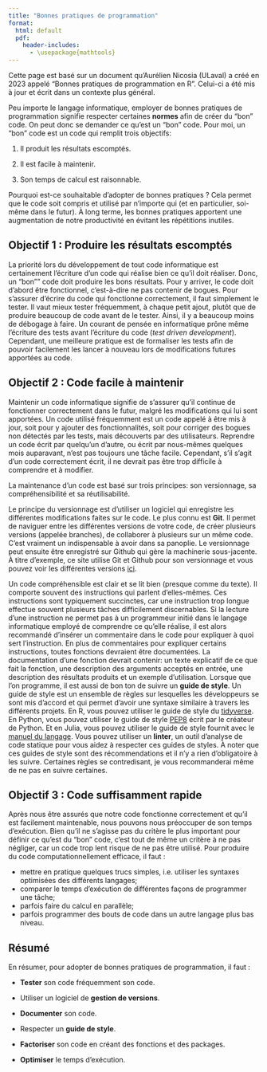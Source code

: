 ```yaml
--- 
title: "Bonnes pratiques de programmation"
format: 
  html: default
  pdf:
    header-includes:
      - \usepackage{mathtools} 
--- 
```


Cette page est basé sur un document qu'Aurélien Nicosia (ULaval) a créé en 2023 appelé "Bonnes pratiques de programmation en R". Celui-ci a été mis à jour et écrit dans un contexte plus général. 

Peu importe le langage informatique, employer de bonnes pratiques de programmation signifie respecter certaines **normes** afin de créer du "bon" code. On peut donc se demander ce qu'est un "bon" code. Pour moi, un "bon" code est un code qui remplit trois objectifs:

1. Il produit les résultats escomptés.

2. Il est facile à maintenir.

3. Son temps de calcul est raisonnable.

Pourquoi est-ce souhaitable d'adopter de bonnes pratiques ? Cela permet que le code soit compris et utilisé par n'importe qui (et en particulier, soi-même dans le futur). À long terme, les bonnes pratiques apportent une augmentation de notre productivité en évitant les répétitions inutiles.

## Objectif 1 : Produire les résultats escomptés

La priorité lors du développement de tout code informatique est certainement l’écriture d’un code qui réalise bien ce qu’il doit réaliser. Donc, un "bon"" code doit produire les bons résultats. Pour y arriver, le code doit d’abord être fonctionnel, c’est-à-dire ne pas contenir de bogues. Pour s’assurer d’écrire du code qui fonctionne correctement, il faut simplement le tester. Il vaut mieux tester fréquemment, à chaque petit ajout, plutôt que de produire beaucoup de code avant de le tester. Ainsi, il y a beaucoup moins de débogage à faire. Un courant de pensée en informatique prône même l’écriture des tests avant l’écriture du code (*test driven development*). Cependant, une meilleure pratique est de formaliser les tests afin de pouvoir facilement les lancer à nouveau lors de modifications futures apportées au code.

## Objectif 2 : Code facile à maintenir 

Maintenir un code informatique signifie de s’assurer qu’il continue de fonctionner correctement dans le futur, malgré les modifications qui lui sont apportées. Un code utilisé fréquemment est un code appelé à être mis à jour, soit pour y ajouter des fonctionnalités, soit pour corriger des bogues non détectés par les tests, mais découverts par des utilisateurs. Reprendre un code écrit par quelqu’un d’autre, ou écrit par nous-mêmes quelques mois auparavant, n’est pas toujours une tâche facile. Cependant, s’il s’agit d’un code correctement écrit, il ne devrait pas être trop difficile à comprendre et à modifier.

La maintenance d'un code est basé sur trois principes: son versionnage, sa compréhensibilité et sa réutilisabilité.

Le principe du versionnage est d'utiliser un logiciel qui enregistre les différentes modifications faites sur le code. Le plus connu est **Git**. Il permet de naviguer entre les différentes versions de votre code, de créer plusieurs versions (appelée branches), de collaborer à plusieurs sur un même code. C'est vraiment un indispensable à avoir dans sa panoplie. Le versionnage peut ensuite être enregistré sur Github qui gère la machinerie sous-jacente. À titre d'exemple, ce site utilise Git et Github pour son versionnage et vous pouvez voir les différentes versions [ici](https://github.com/StevenGolovkine/UL-STT2200/commits/main/).

Un code compréhensible est clair et se lit bien (presque comme du texte). Il comporte souvent des instructions qui parlent d’elles-mêmes. Ces instructions sont typiquement succinctes, car une instruction trop longue effectue souvent plusieurs tâches difficilement discernables. Si la lecture d’une instruction ne permet pas à un programmeur initié dans le langage informatique employé de comprendre ce qu’elle réalise, il est alors recommandé d’insérer un commentaire dans le code pour expliquer à quoi sert l’instruction. En plus de commentaires pour expliquer certains instructions, toutes fonctions devraient être documentées. La documentation d'une fonction devrait contenir: un texte explicatif de ce que fait la fonction, une description des arguments acceptés en entrée, une description des résultats produits et un exemple d'utilisation. Lorsque que l'on programme, il est aussi de bon ton de suivre un **guide de style**. Un guide de style est un ensemble de règles sur lesquelles les développeurs se sont mis d'accord et qui permet d'avoir une syntaxe similaire à travers les différents projets. En R, vous pouvez utiliser le guide de style du [tidyverse](https://style.tidyverse.org). En Python, vous pouvez utiliser le guide de style [PEP8](https://peps.python.org/pep-0008/) écrit par le créateur de Python. Et en Julia, vous pouvez utiliser le guide de style fournit avec le [manuel du langage](https://docs.julialang.org/en/v1/manual/style-guide/). Vous pouvez utiliser un **linter**, un outil d'analyse de code statique pour vous aidez à respecter ces guides de styles. À noter que ces guides de style sont des récommendations et il n'y a rien d'obligatoire à les suivre. Certaines règles se contredisant, je vous recommanderai même de ne pas en suivre certaines.  

## Objectif 3 : Code suffisamment rapide

Après nous être assurés que notre code fonctionne correctement et qu’il est facilement maintenable, nous pouvons nous préoccuper de son temps d’exécution. Bien qu'il ne s’agisse pas du critère le plus important pour définir ce qu’est du "bon" code, c’est tout de même un critère à ne pas négliger, car un code trop lent risque de ne pas être utilisé. Pour produire du code computationnellement efficace, il faut :

- mettre en pratique quelques trucs simples, i.e. utiliser les syntaxes optimisées des différents langages;
- comparer le temps d’exécution de différentes façons de programmer une tâche;
- parfois faire du calcul en parallèle;
- parfois programmer des bouts de code dans un autre langage plus bas niveau. 


## Résumé

En résumer, pour adopter de bonnes pratiques de programmation, il faut :

- **Tester** son code fréquemment son code.

- Utiliser un logiciel de **gestion de versions**.

- **Documenter** son code.

- Respecter un **guide de style**.

- **Factoriser** son code en créant des fonctions et des packages.

- **Optimiser** le temps d'exécution.
